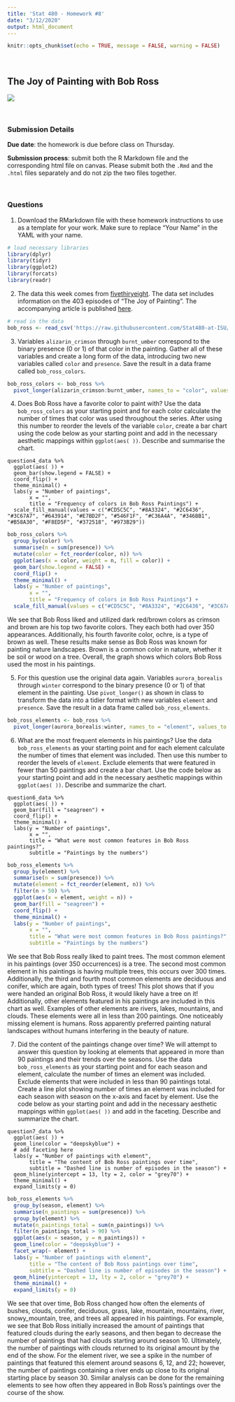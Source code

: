 ```yaml
---
title: 'Stat 480 - Homework #8'
date: "3/12/2020"
output: html_document
---
```


```r
knitr::opts_chunk$set(echo = TRUE, message = FALSE, warning = FALSE)
```

<br/>

## The Joy of Painting with Bob Ross

![](https://static01.nyt.com/images/2019/07/13/arts/13video/bob-ross-cover-videoSixteenByNineJumbo1600-v5.png)


<br/>

### Submission Details

**Due date**: the homework is due before class on Thursday. 

**Submission process**: submit both the R Markdown file and the corresponding html file on canvas. Please submit both the `.Rmd` and the `.html` files separately and do not zip the two files together.

<br/>

### Questions

1. Download the RMarkdown file with these homework instructions to use as a template for your work. Make sure to replace "Your Name" in the YAML with your name.

```r
# load necessary libraries
library(dplyr)
library(tidyr)
library(ggplot2)
library(forcats)
library(readr)
```


2. The data this week comes from [fivethiryeight](https://github.com/fivethirtyeight/data). The data set includes information on the 403 episodes of "The Joy of Painting". The accompanying article is published [here](https://fivethirtyeight.com/features/a-statistical-analysis-of-the-work-of-bob-ross/).  

```r
# read in the data
bob_ross <- read_csv('https://raw.githubusercontent.com/Stat480-at-ISU/Stat480-at-ISU.github.io/master/homework/data/bob-ross.csv')
```

3. Variables `alizarin_crimson` through `burnt_umber` correspond to the binary presence (0 or 1) of that color in the painting. Gather all of these variables and create a long form of the data, introducing two new variables called `color` and `presence`. Save the result in a data frame called `bob_ross_colors`.

```r
bob_ross_colors <- bob_ross %>%
  pivot_longer(alizarin_crimson:burnt_umber, names_to = "color", values_to = "presence")
```


4. Does Bob Ross have a favorite color to paint with? Use the data `bob_ross_colors` as your starting point and for each color calculate the number of times that color was used throughout the series. After using this number to reorder the levels of the variable `color`, create a bar chart using the code below as your starting point and add in the necessary aesthetic mappings within `ggplot(aes( ))`. Describe and summarise the chart.

```
question4_data %>%
  ggplot(aes( )) + 
  geom_bar(show.legend = FALSE) + 
  coord_flip() + 
  theme_minimal() +
  labs(y = "Number of paintings",
       x = "", 
       title = "Frequency of colors in Bob Ross Paintings") +
  scale_fill_manual(values = c("#CD5C5C", "#8A3324", "#2C6436", "#3C67A7", "#643914", "#E7BD2F", "#546F1F", "#C36A4A", "#346BB1", "#B58A30", "#F8ED5F", "#372518", "#973B29")) 
```


```r
bob_ross_colors %>%
  group_by(color) %>% 
  summarise(n = sum(presence)) %>% 
  mutate(color = fct_reorder(color, n)) %>%
  ggplot(aes(x = color, weight = n, fill = color)) + 
  geom_bar(show.legend = FALSE) + 
  coord_flip() + 
  theme_minimal() +
  labs(y = "Number of paintings",
       x = "", 
       title = "Frequency of colors in Bob Ross Paintings") +
  scale_fill_manual(values = c("#CD5C5C", "#8A3324", "#2C6436", "#3C67A7", "#643914", "#E7BD2F", "#546F1F", "#C36A4A", "#346BB1", "#B58A30", "#F8ED5F", "#372518", "#973B29"))
```

We see that Bob Ross liked and utilized dark red/brown colors as crimson and brown are his top two favorite colors. They each both had over 350 appearances. Additionally, his fourth favorite color, ochre, is a type of brown as well. These results make sense as Bob Ross was known for painting nature landscapes. Brown is a common color in nature, whether it be soil or wood on a tree. Overall, the graph shows which colors Bob Ross used the most in his paintings.


5. For this question use the original data again. Variables `aurora_borealis` through `winter` correspond to the binary presence (0 or 1) of that element in the painting. Use `pivot_longer()` as shown in class to transform the data into a tidier format with new variables `element` and `presence`. Save the result in a data frame called `bob_ross_elements`.

```r
bob_ross_elements <- bob_ross %>%
  pivot_longer(aurora_borealis:winter, names_to = "element", values_to = "presence") 
```


6. What are the most frequent elements in his paintings?  Use the data `bob_ross_elements` as your starting point and for each element calculate the number of times that element was included. Then use this number to reorder the levels of `element`. Exclude elements that were featured in fewer than 50 paintings and create a bar chart. Use the code below as your starting point and add in the necessary aesthetic mappings within `ggplot(aes( ))`. Describe and summarize the chart.

```
question6_data %>%
  ggplot(aes( )) + 
  geom_bar(fill = "seagreen") + 
  coord_flip() + 
  theme_minimal() +
  labs(y = "Number of paintings",
       x = "", 
       title = "What were most common features in Bob Ross paintings?",
       subtitle = "Paintings by the numbers")
```

```r
bob_ross_elements %>% 
  group_by(element) %>% 
  summarise(n = sum(presence)) %>% 
  mutate(element = fct_reorder(element, n)) %>%
  filter(n > 50) %>% 
  ggplot(aes(x = element, weight = n)) + 
  geom_bar(fill = "seagreen") + 
  coord_flip() + 
  theme_minimal() +
  labs(y = "Number of paintings",
       x = "", 
       title = "What were most common features in Bob Ross paintings?",
       subtitle = "Paintings by the numbers")
```

We see that Bob Ross really liked to paint trees. The most common element in his paintings (over 350 occurrences) is a tree. The second most common element in his paintings is having multiple trees, this occurs over 300 times. Additionally, the third and fourth most common elements are deciduous and conifer, which are again, both types of trees! This plot shows that if you were handed an original Bob Ross, it would likely have a tree on it! Additionally, other elements featured in his paintings are included in this chart as well. Examples of other elements are rivers, lakes, mountains, and clouds. These elements were all in less than 200 paintings. One noticeably missing element is humans. Ross apparently preferred painting natural landscapes without humans interfering in the beauty of nature.


7. Did the content of the paintings change over time? We will attempt to answer this question by looking at elements that appeared in more than 90 paintings and their trends over the seasons.  Use the data `bob_ross_elements` as your starting point and for each season and element, calculate the number of times an element was included. Exclude elements that were included in less than 90 paintings total. Create a line plot showing number of times an element was included for each season with season on the x-axis and facet by element. Use the code below as your starting point and add in the necessary aesthetic mappings within `ggplot(aes( ))` and add in the faceting. Describe and summarize the chart.

```
question7_data %>%
  ggplot(aes( )) + 
  geom_line(color = "deepskyblue") + 
  # add faceting here
  labs(y = "Number of paintings with element",
       title = "The content of Bob Ross paintings over time",
       subtitle = "Dashed line is number of episodes in the season") + 
  geom_hline(yintercept = 13, lty = 2, color = "grey70") + 
  theme_minimal() + 
  expand_limits(y = 0) 
  ```


```r
bob_ross_elements %>%
  group_by(season, element) %>% 
  summarise(n_paintings = sum(presence)) %>% 
  group_by(element) %>% 
  mutate(n_paintings_total = sum(n_paintings)) %>%
  filter(n_paintings_total > 90) %>%
  ggplot(aes(x = season, y = n_paintings)) + 
  geom_line(color = "deepskyblue") + 
  facet_wrap(~ element) + 
  labs(y = "Number of paintings with element",
       title = "The content of Bob Ross paintings over time",
       subtitle = "Dashed line is number of episodes in the season") + 
  geom_hline(yintercept = 13, lty = 2, color = "grey70") + 
  theme_minimal() + 
  expand_limits(y = 0) 

```


We see that over time, Bob Ross changed how often the elements of bushes, clouds, conifer, deciduous, grass, lake, mountain, mountains, river, snowy_mountain, tree, and trees all appeared in his paintings. For example, we see that Bob Ross initially increased the amount of paintings that featured clouds during the early seasons, and then began to decrease the number of paintings that had clouds starting around season 10. Ultimately, the number of paintings with clouds returned to its original amount by the end of the show. For the element river, we see a spike in the number of paintings that featured this element around seasons 6, 12, and 22; however, the number of paintings containing a river ends up close to its original starting place by season 30. Similar analysis can be done for the remaining elements to see how often they appeared in Bob Ross’s paintings over the course of the show.

